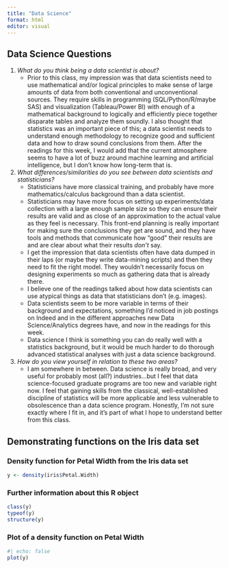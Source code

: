 ```yaml
---
title: "Data Science"
format: html
editor: visual
---
```


## Data Science Questions

(@) *What do you think being a data scientist is about?*
    + Prior to this class, my impression was that data scientists need to use mathematical and/or logical principles to make sense of large amounts of data from both conventional and unconventional sources. They require skills in programming (SQL/Python/R/maybe SAS) and visualization (Tableau/Power BI) with enough of a mathematical background to logically and efficiently piece together disparate tables and analyze them soundly. I also thought that statistics was an important piece of this; a data scientist needs to understand enough methodology to recognize good and sufficient data and how to draw sound conclusions from them. After the readings for this week, I would add that the current atmosphere seems to have a lot of buzz around machine learning and artificial intelligence, but I don't know how long-term that is.
(@) *What differences/similarities do you see between data scientists and statisticians?*
    + Statisticians have more classical training, and probably have more mathematics/calculus background than a data scientist. 
    + Statisticians may have more focus on setting up experiments/data collection with a large enough sample size so they can ensure their results are valid and as close of an approximation to the actual value as they feel is necessary. This front-end planning is really important for making sure the conclusions they get are sound, and they have tools and methods that communicate how "good" their results are and are clear about what their results *don't* say.
    + I get the impression that data scientists often have data dumped in their laps (or maybe they write data-mining scripts) and then they need to fit the right model. They wouldn't necessarily focus on designing experiments so much as gathering data that is already there. 
    + I believe one of the readings talked about how data scientists can use atypical things as data that statisticians don't (e.g. images).
    + Data scientists seem to be more variable in terms of their background and expectations, something I'd noticed in job postings on Indeed and in the different approaches new Data Science/Analytics degrees have, and now in the readings for this week.
    + Data science I think is something you can do really well with a statistics background, but it would be much harder to do thorough advanced statistical analyses with just a data science background.
(@) *How do you view yourself in relation to these two areas?*
    + I am somewhere in between. Data science is really broad, and very useful for probably most (all?) industries...but I feel that data science-focused graduate programs are too new and variable right now. I feel that gaining skills from the classical, well-established discipline of statistics will be more applicable and less vulnerable to obsolescence than a data science program. Honestly, I'm not sure exactly where I fit in, and it's part of what I hope to understand better from this class.

## Demonstrating functions on the Iris data set

### Density function for Petal Width from the Iris data set

```r
y <- density(iris$Petal.Width)
```

### Further information about this R object
```r
class(y)
typeof(y)
structure(y)
```

### Plot of a density function on Petal Width

```r
#| echo: false
plot(y)
```

